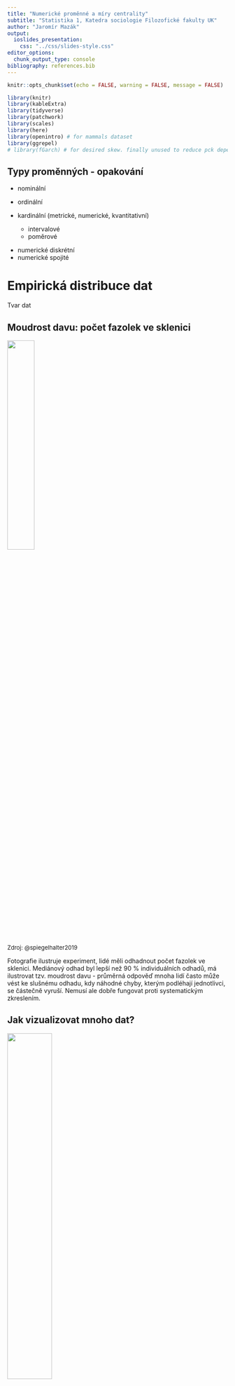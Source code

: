 ```yaml
---
title: "Numerické proměnné a míry centrality"
subtitle: "Statistika 1, Katedra sociologie Filozofické fakulty UK" 
author: "Jaromír Mazák"
output:
  ioslides_presentation:
    css: "../css/slides-style.css"
editor_options: 
  chunk_output_type: console
bibliography: references.bib
---
```


```r
knitr::opts_chunk$set(echo = FALSE, warning = FALSE, message = FALSE)
```

```r
library(knitr)
library(kableExtra)
library(tidyverse)
library(patchwork)
library(scales)
library(here)
library(openintro) # for mammals dataset
library(ggrepel)
# library(fGarch) # for desired skew. finally unused to reduce pck dependency
```

```{=html}
<style>
.forceBreak { -webkit-column-break-after: always; break-after: column; }
</style>
```
## Typy proměnných - opakování {.columns-2}

-   nominální

-   ordinální

-   kardinální (metrické, numerické, kvantitativní)

    -   intervalové
    -   poměrové

<p class="forceBreak">

</p>

-   numerické diskrétní
-   numerické spojité

# Empirická distribuce dat

Tvar dat

## Moudrost davu: počet fazolek ve sklenici

::: {.centered}
![](figures/03_beans.png){width="35%"}
:::

<font size="2">Zdroj: @spiegelhalter2019</font>

::: {.notes}
Fotografie ilustruje experiment, lidé měli odhadnout počet fazolek ve sklenici. Mediánový odhad byl lepší než 90 % individuálních odhadů, má ilustrovat tzv. moudrost davu - průměrná odpověď mnoha lidí často může vést ke slušnému odhadu, kdy náhodné chyby, kterým podléhají jednotlivci, se částečně vyruší. Nemusí ale dobře fungovat proti systematickým zkreslením.
:::

## Jak vizualizovat mnoho dat?

<div class="centered">
![](figures/03_beans_in_jar.png){width="45%"}
</div>

<font size="2">Zdroj [@spiegelhalter2019]</font>

::: {.notes}
Bodový graf - vynáší jednotlivé odhady na číselnou osu, v tomto grafu má význam jen horizontální dimenze, vertikální rozdíly jsou náhodně vygenerovány, aby se body nepřekrývaly. Box plot (krabicový graf) se nesnaží zobrazit pozorování přímo, ale skrze klíčové hodnoty: kvartily (o nich více později). Histrogram využívá pro zobrazení kategorizaci proměnné di intervalů.
:::

# Míry centrality

## Míry centrality (measures of central tendency)

Míry centrality se také nazývají míry polohy (measures of the location of the data distribution).

>-   (aritmetický) průměr - suma dělená počtem případů
>-   medián - prostřední hodnota z řady seřazené podle velikosti
>-   modus - nejčastější hodnota

::: {.notes}
**Průměr** - také střední hodnota. **Medián** - také prostřední hodnota, v případě lichého počtu pozorování je jasné, která hodnota je prostřední, v případě sudého počtu bereme průměr dvou prostředních hodnot. **Modus** - v jednom datovém souboru může být více hodnot, které se objevují stejně často, tedy módů může být více. Hovoříme například o bimodální distribuci dat.
:::

## Aritmetický průměr z dat (sample mean)

$$\bar{x} = (x_1 + x_2 + … +x_n)/n$$

kde $x_1, x_2, …, x_n$ jsou jednotlivá pozorování a $n$ je počet těchto pozorování.

Zkrácený zápis:

$$\bar{x} = \frac{1}{n} \sum_{i=1}^n x_i $$

## Průměr a princip páky {.columns-2 .smaller}

Průměr reprezentuje data v určitém smyslu, ale nemusí být reprezentativní v jiném smyslu.

<p class="forceBreak">

</p>

![](figures/03_mean.png){width="80%"}

<font size="2">Obrázek z [brilliant.org](https://brilliant.org/wiki/arithmetic-mean/)</font>

::: {.notes}
O aritmetickém průměru lze přemýšlet jako o principu páky ve fyzice. Další příklady: Bill Gates přijde do baru a najednou je v něm v průměru každý miliardář. Průměrný věk dožití v roce 1800 v Evropě byl 33 let. Ale přibližně třetina lidí zemřela do pěti let od narození. Pokud je vyloučíme, průměrný věk se blížil 60 let.
:::

## Už jsme viděli: Jak se šíří COVID

::: {.centered}
![](figures/01_R0_distribution.png){width="45%"}
:::

<font size="2">Převzato z @spiegelhalter2021</font>

::: {.notes}
Průměr užitečně modeluje naše očekávání ohledně počtu nakažených do budoucna, ale může být zavádějící z hlediska mechanismů (např. super spreaders), jak se nákaza šíří.
:::

## Šikmost (Skewness) {.smaller}

```r


set.seed(42)

skew_neg <- ggplot(data=as_tibble(rbeta(1000,5,2)), aes(x = value)) + geom_histogram(color="white") + labs(title = "Záporná šikmost", x = "Rozsah proměnné je od 0 do 1", y = "Četnost") + annotate(geom="text", x=0.05, y=60, label="-", color="red", size = 20) + scale_x_continuous(limits = c(0,1))
skew_pos <- ggplot(data=as_tibble(rbeta(1000,2,5)), aes(x = value)) + geom_histogram(color="white") + labs(title = "Kladná šikmost", x = "Rozsah proměnné je od 0 do 1", y = "Četnost") + annotate(geom="text", x=0.95, y=60, label="+", color="red", size = 15) + scale_x_continuous(limits = c(0,1))
skew_0 <- ggplot(data=as_tibble(rbeta(1000,5,5)), aes(x = value)) + geom_histogram(color="white") + labs(title = "Nešikmé rozdělení", x = "Rozsah proměnné je od 0 do 1", y = "Četnost") + scale_x_continuous(limits = c(0,1))

skew_0 / skew_neg / skew_pos


# unused versions of illustrating skew

# left <- rnorm(1000, 10, 1) %>% log10() %>% hist()
# right <- rnorm(1000, 10, 1) %>% exp() %>% hist()
# rsnorm(1000, mean = 0, sd = 1, xi = 10) %>% hist()

```

- Ve kterém ze tří obrázků výše bude průměr větší/menší než medián? Kdy bude stejný?

::: {.notes}
Data mohou být buď symetrická (např. známé normální rozdělení čili Gausova křivka), nebo nesymetrická. Možným měřítkem nesymetričnosti je šikmost. 
:::

## Měli bychom tedy raději používat medián?

Studie Evropské centrální banky v roce 2013: německá mediánová domácnost je výrazně chudší než domácnosti středomořských zemí.

```r

wealth <- 
  tribble(~"země", ~"kategorie", ~"hodnota",
        "Německo", "mediánová domácnost", 51400,
        "Německo", "průměrná domácnost", 195200,
        "Německo", "průměr na osobu", 95500,
        "Francie", "mediánová domácnost", 115800,
        "Francie", "průměrná domácnost", 233400,
        "Francie", "průměr na osobu", 104100,
        "Itálie", "mediánová domácnost", 173500,
        "Itálie", "průměrná domácnost", 275200,
        "Itálie", "průměr na osobu", 108700,
        "Španělsko", "mediánová domácnost", 182700,
        "Španělsko", "průměrná domácnost", 291400,
        "Španělsko", "průměr na osobu", 108700) %>% 
  mutate(země = fct_relevel(země, c("Německo", "Francie", "Itálie", "Španělsko")),
         kategorie = fct_relevel(kategorie, c("mediánová domácnost", "průměrná domácnost", "průměr na osobu")))

wealth %>% 
  filter(kategorie == "mediánová domácnost") %>% 
  ggplot(aes(x=fct_reorder(země, hodnota), y = hodnota, fill = země))+
  geom_col()+
  labs(title = "Bohatství mediánové domácnosti v EUR",
       x=element_blank(), 
       y=element_blank(),
       caption = "The Household Survey (European Central Bank, 2013)") +
  geom_text(aes(label = format(hodnota, big.mark = " ", scientific = FALSE)), vjust = 1.5, color = "white")+
  scale_y_continuous(labels = number_format(suffix = " EUR",
                                            accuracy = 1))
  



```

Zdroj dat je [článek na voxeu.org](https://voxeu.org/article/are-germans-poorer-other-europeans-principal-eurozone-differences-wealth-and-income#fn)

::: {.notes}
Diskuse: velikost domácností, průměr vs. medián (pro agregované srovnání bohatství dvou zemí možná lepší průměr, medián dává možná větší smysl jako reference pro jednotlivce uvnitř země), míra vlastnictví bydlení (v Německu nejnižší, 44 % (pravděpodobně souvisí s významnou rolí sociálního bydlení v Německu(veřejné politiky jsou také část bohatství země), zatímco 55 %, 69 % a 83 % ve Francii, Itálii a Španělsku). Cenové trendy u důležitých komponentů, kulturní odlišnosti v reportování, podíl finančních aktiv (častěji nereportovaná, v Německu více), bohatství národa a závisí i na bohatství veřejného sektoru.
:::

## Mediánová vs. průměrná domácnost

```r

wealth %>% 
  filter(kategorie == "mediánová domácnost" | kategorie == "průměrná domácnost") %>% 
  ggplot(aes(x = kategorie, y = hodnota, group = země, fill = země))+
  geom_col(position = "dodge", color = "black")+
  labs(title = "Bohatství průměrné vs. mediánové domácnosti v EUR",
       x=element_blank(), 
       y=element_blank(),
       caption = "The Household Survey (European Central Bank, 2013)") +
  scale_y_continuous(labels = number_format(suffix = " EUR",
                                            accuracy = 1))

```

## Zohlednění velikosti domácností

```r

wealth %>% 
  ggplot(aes(x = kategorie, y = hodnota, group = země, fill = země))+
  geom_col(position = "dodge", color = "black")+
  labs(title = "Bohatství průměrné a mediánové domácnosti a průměr na osobu v EUR",
       x=element_blank(), 
       y=element_blank(),
       caption = "The Household Survey (European Central Bank, 2013)") +
  scale_y_continuous(labels = number_format(suffix = " EUR",
                                            accuracy = 1))

```

# Kvantily: Kvartily, kvintily, decily, percentily

## Kvartily

-   Analogické k mediánu, dělí seřazená data na čtyři stejné části.

>-   Kolik je kvartilů?
>-   Jaký je vztah mezi mediánem a 2. kvartilem?
>-   Existuje více způsobů výpočtu kvartilů, nelamte si tím hlavu

::: {.notes}
Pokud máme například číselnou řadu 1, 2, 3, 4, 5, není úplně jednoznačné, kde jsou jednotlivé kvartily. Je první kvartil číslo 2, tedy první číslo, pro které platí, že od začátku až po toto číslo je obsaženo 25 % pozorování? Nebo číslo 1,5 jako střed mezi 1 a 2? Ale pokud si představíme osu od 1 do 5, tak mezi 1 a 2 za sebou rozhodně nemáme 25 % cesty mezi oběma konci. Existuje více postupů výpočtu kvartilů, liší se především pro malé vzorky, kde ale kvartily moc nepotřebujeme. Proto to nebudeme řešit.
:::

## Kvintily

-   ... na 5 stejných částí

![](figures/03_quintile_tobacco_WHO.png)

<font size="2">[Obrázek převzat z statisticshowto.com](https://www.statisticshowto.com/quintile-definition/) s odvoláním na World Health Organization.</font>

::: {.notes}
Kvintil může jednak znamenat hranici, jednak také danou pětinu. Například spodní kvintil se používá ve významu spodních 20 %. Pro míru nerovnosti se někdy používají metriky, ve kterých kvintil figurují, například metrika Income quintile share ratio (S80/S20) ukazuje poměr příjmů horního kvintilu vůči spodnímu kvintilu. V Česku se pohybuje kolem 3,5, což je v rámci evropského kontextu velmi málo.
:::

## Decily

-   ... na 10 stejných částí

## Percentily

-   ... na 100 stejných částí. Kvantily jsou zpravidla na percentily převoditelné.

![](figures/03_kvantily_prijmy.png)

<font size="2">[Zdroj Statistika a My](https://www.statistikaamy.cz/o-slozitem-jednoduse/rozvetvena-rodina-kvantilu/)</font>

# Logaritmické měřítko

## Jak vizualizovat mnoho dat? {.columns-2}

### Původní měřítko

![](figures/03_beans_in_jar.png){width="90%"}

<font size="2">Zdroj [@spiegelhalter2019]</font>

<p class="forceBreak">

</p>

### Logaritmické měřítko

![](figures/03_beans_in_jar_log.png){width="90%"}

::: {.notes}
Logaritmické měřítko zachycuje tempo růstu. Od vybrané hodnoty tak hodnota destkrát menší bude stejně daleko doleva, jako hodnota desetkrát větší doprava.
:::

## Logaritmus

Logaritmus: vyjadřuje, jakým číslem musíme umocnit daný základ, abychom dostali požadovaný výsledek.

$$log_28 = 3 $$

$$log_{10}100 = 2 $$

Ve statistice využívám zpravidla logaritmické měřítko při základu 10 pro zobrazování, tento logaritmus převádí čísla na jejich řády. Umožňuje společně vizualizovat velké a malé hodnoty (srazí je k sobě).

## Příklad: savci a jejich mozky

```r
mammals %>% select(species, body_wt, brain_wt) %>% head(10) %>% kableExtra::kable()
```

<br> <font size="2">Inspirováno [tutorialem Marvina Lemose](https://rstudio-pubs-static.s3.amazonaws.com/433476_9ce6707ae2794d96923b7258703fdff7.html)</font>

## Distribuce hmotností těl a mozků

```r

body <- ggplot(data = mammals, aes(body_wt)) + geom_histogram() + labs(x="Hmotnost těla [kg]", y = element_blank())
brain <- ggplot(data = mammals, aes(brain_wt)) + geom_histogram() + labs(x="Hmotnost mozku [g]", y = element_blank())

body + brain
```

## Vztah mezi hmotností těl a mozků

```r
ggplot(mammals, aes(body_wt, brain_wt)) + geom_point()
```

## Vztah na logaritmickém měřítku

```r

y_breaks = c(10^0, 10^1, 10^2, 10^3, 10^4)
x_breaks = c(10^-1, 10^0, 10^1, 10^2, 10^3)

backup_options <- options()
options(scipen = 999)
  
ggplot(data = mammals, aes(x = body_wt, y = brain_wt)) +
  geom_point(data = mammals %>% filter(species %in% c("Mouse", "Cat", "Baboon", "Man","Sheep", "Pig", "Cow")),
             colour = "orange", size = 3) +
  geom_point() +
  geom_smooth(method = "lm", se = F) +
  scale_x_log10(breaks = x_breaks) + 
  scale_y_log10(breaks = y_breaks)+
  labs(x = "Hmotnost těla [kg]",
       y = "Hmotnost mozku [g]")+
  geom_text_repel(data=mammals %>% filter(species %in% c("Mouse", "Cat", "Baboon", "Man", "Sheep", "Pig", "Cow")),
            aes(label=species))


options(backup_options)

```

::: {.notes}
Pokud zhruba platí, že člověk je v horizontální dimenzi stejně daleko od šimpanze jako od krávy, znamená to, že kráva je tolikrát těžší než člověk, kolikrát je člověk těžší než šimpanz.
:::

## U logaritmického měřítka je častý vědecký zápis

```r
x_breaks_labs = scientific(x_breaks, digits = 2)
y_breaks_labs = scientific(y_breaks, digits = 2)


ggplot(data = mammals, aes(x = body_wt, y = brain_wt)) +
  geom_point() +
  geom_smooth(method = "lm", se = F) +
  scale_x_log10(breaks = x_breaks, labels = x_breaks_labs) + 
  scale_y_log10(breaks = y_breaks, labels = y_breaks_labs) +
  labs(x = "Hmotnost těla [kg]",
       y = "Hmotnost mozku [g]")

```

::: {.notes}
Vědecký zápis lze číst takto: uvažujte číslo před "e". Toto číslo má explicitně nebo implicitně desetinnou čárku, např. číslo 5 je 5,0. Posuňte desetinnou čárku o tolik míst, jaké číslo je za znakem -, resp. +. Pokud je znak minus, posouváme doleva, pokud plus, posouváme doprava. Například číslo 3,4e-04 tedy znamená: 0,00034.
:::


# Robustní statistiky

## Co je robustní statistika?

-   Ukazetel, který není (příliš) ovlivněn extrémními hodnotami (odlehlými pozorováními).

## Průměr vs. medián (odstraněna jediná hodnota)

```r

"%ni%" <- Negate("%in%")

set.seed(42)
mammals <- bind_rows(mammals[-1,], mammals[1,]) %>% mutate(y_jitter = runif(n=nrow(mammals)))

mammals_but_ae <- mammals %>% filter(species %ni% c("Africanelephant"))

all_mean <- mean(mammals$body_wt) %>% round(1)
but_ae_mean <- mean(mammals_but_ae$body_wt) %>% round(1)

all_median <- median(mammals$body_wt) %>% round(1)
but_ae_median <- median(mammals_but_ae$body_wt) %>% round(1)

orig_all <- 
  mammals %>% 
  ggplot() + 
  geom_point(aes(x=body_wt, y=y_jitter)) +  
  scale_x_continuous(breaks = c(seq(0,6000, by=1000)),
                     limits = c(0,6999))+
  scale_y_continuous(breaks = NULL) + 
  labs(y = element_blank(),
       x = "Hmotnost těla [kg]")+
  geom_vline(xintercept = all_mean, color="red")+
  geom_vline(xintercept = all_median, color="blue")+
  geom_text(label = paste0("průměr = ",all_mean), color = "red", x=3000, y=0.4)+
  geom_text(label = paste0("medián = ",all_median), color = "blue", x=3000, y=0.6)


log_all <- 
  mammals %>% 
  ggplot() + 
  geom_point(aes(x=body_wt, y=y_jitter))+
  scale_x_log10(breaks = x_breaks,  limits = c(0.005,6999))+
  scale_y_continuous(breaks = NULL) + 
  labs(y = element_blank(),
       x = "Hmotnost těla [kg]") +
  geom_vline(xintercept = all_mean, color="red")+
  geom_vline(xintercept = all_median, color="blue")

orig_but <- 
  mammals_but_ae %>% 
  ggplot() + 
  geom_point(aes(x=body_wt, y=y_jitter)) +  
  scale_x_continuous(breaks = c(seq(0,6000, by=1000)),
                     limits = c(0,6999))+
  scale_y_continuous(breaks = NULL) + 
  labs(y = element_blank(),
       x = "Hmotnost těla [kg]")+
  geom_vline(xintercept = but_ae_mean, color="red")+
  geom_vline(xintercept = but_ae_median, color="blue")+
  geom_text(label = paste0("průměr = ",but_ae_mean), color = "red", x=3000, y=0.4)+
  geom_text(label = paste0("medián = ",but_ae_median), color = "blue", x=3000, y=0.6)

log_but <- 
  mammals_but_ae %>% 
  ggplot() + 
  geom_point(aes(x=body_wt, y=y_jitter)) +  
  scale_x_log10(breaks = x_breaks,  limits = c(0.005,6999))+
  scale_y_continuous(breaks = NULL) + 
  labs(y = element_blank(),
       x = "Hmotnost těla [kg]") +
  geom_vline(xintercept = but_ae_mean, color="red")+
  geom_vline(xintercept = but_ae_median, color="blue")


(orig_all + log_all) / (orig_but + log_but)

```

::: {.notes}
Odstraněna byla hodnota pro slona afrického. Graf na lineárním měřítku není příliš přehledný. Změna průměru a mediánu je lépe vyjádřena číselně. Pro logaritmické měřítko platí číselně stejné změny.
:::

## Oříznutý průměr

>-   Oříznutý průměr (trimmed mean, truncated mean): průměr z hodnot po "oříznutí" určitého procenta extrémních (nejmenší a největších hodnot).
>-   Medián potlačuje šikmost distribuce i extrémní případy, oříznutý průměr potlačuje především extrémní případy.
>-   NADSTAVBA: Windsorized mean - podobný jako oříznutý, místo odříznutí ale hodnoty nahradí nejvyšší/nejnižší ještě neodstraněnou hodnotou.

::: {.notes}
Například oříznutý průměr na 90 % hodnot znamená, že se odstraní 5 % nejmenších a 5 % největších hodnot, z prostředních 90 % se spočítá průměr.
:::

# Jiné průměry

## Jiné průměry

-   vážený průměr
-   klouzavý průměr
-   geometrický průměr (nadstavba)
-   harmonický průměr (nadstavba)

::: {.notes}
**vážený průměr** - typicky výpočet průměru z agregovaných dat, kde známe počet pozorování v každé skupině. **klouzavý průměr** - v časových řádách pro zachycení trendu bez zbytečnéhu šumu. **geometrický průměr** - použití typicky při analýze přírůstků, např. průměrné tempo růstu HDP, průměrné inflace nebo průměrného úroku. **harmonický průměr** - v technických oborech, např. při měření průměrného času potřebného na výrovbu jednoho výrobku, když se vyrábí na více různě rychlých linkách.
:::

## Vážený průměr

$$\bar{x} = \frac{\sum_{i=1}^n x_i*w_i}{\sum_{i=1}^n w_i}  $$

kde $w_i$ jsou váhy jednotlivých pozorování

## Vážený průměr - příklad

```r
obyv <- read_csv2(here("data-input", "ec_population_structure_subset.csv"))

obyv %>% ggplot(aes(y=fct_reorder(country, `80-and-over`), x = `80-and-over`, fill = status)) + 
  geom_col() + 
  labs(title = "Podíl osob ve věku 80 a více\nna celkové populaci", 
       x = element_blank(), y = element_blank(),
       caption = "Zdroj dat: Eurostat")+
  scale_fill_discrete(name = element_blank(),
                      guide = guide_legend(reverse = TRUE))+
  scale_x_continuous(labels = percent_format(scale = 1, accuracy = 1))
  

```

Jak vypočítat podíl osob ve věku 80 a více v rámci EU?

## Příklad Itálie, Česko a Slovensko {.smaller}

```r

obyv_3 <- obyv %>% filter(country %in% c("Italy", "Czechia", "Slovakia")) %>% select(-status)
obyv_3$pop <- c(10.7, 59.55, 5.46)

```

-   Podíl 80 a více ČR = 4,1 %

-   Podíl 80 a více IT = 7,4 %

-   Podíl 80 a více SK = 3,4 %

-   Počet obyvatel ČR = 10 700 000

-   Počet obyvatel IT = 59 600 000

-   Počet obyvatel SK = 5 500 000

>-   Aritmetický průměr = $(4.1 + 7.4 + 3.4) / 3 = 4.97$
>-   Vážený průměr = $(4.1*10.7 + 7.4*59.6 + 3.4*5.5) / (10.7 + 59.6 + 5.5) = 6.64$

## Klouzavý průměr {.columns-2 .smaller}

![](figures/03_rolling_average.png){width="90%"}

<font size="2">@spiegelhalter2021</font>

<p class="forceBreak">

</p>

-   Tmavá plná čára = USA
-   Světlá plná čára = IT
-   Světlá prerušovaná čára = UK

# Nadstavba

## Geometrický průměr (nadstavba)

Pokud je růst HDP ve třech po sobě jdoucích letech 2 %, 20 % a 38 %, průměrný růst HDP je tedy 20 % (aritmetický průměr). Problém je, že pokud by byl třikrát po sobě narostlo HDP o 20 %, dospěli bychom k jinému výslednému HDP. Geometrický průměr je číslo, o které by každý rok muselo narůst HDP, abychom dospěli ke stejnému výsledku, jako když reálný růst byl 2, 20 a 38 %.

Jak se vyvíjelo HDP: $100*1.02*1.20*1.38 = 168.9$

Aritmetický průměr: $100*1.2*1.2*1.2 = 172.8$

## Výpočet geometrického průměru (nadstavba)

$$\bar{x}_G = \sqrt[n]{x_1*x_2*x_3 ... x_n}  $$ kde ${x_1*x_2*x_3 ... x_n}$ vyjadřují tempo růstu ve formátu, kdy 2 % jsou vyjádřena jako 1,02

Tedy v našem případě: $\sqrt[3]{1.02*1.20*1.38} = 1.191$

A lze snadno ověřit, že: $100*1.191*1.191*1.191 = 168.9$

## Harmonický průměr (nadstavba)

$$\bar{x}_H = \frac{n}{\frac{1}{n}*(\frac{1}{x_1}+\frac{1}{x_2}...\frac{1}{x_n})}  $$

$$\bar{x}_H = \frac{n}{\sum_{i=1}^n \frac{1}{x_i}}  $$

Linka A vyrobí produkt za 30 minut, linka B za 10 minut. Jak dlouho průměrně trvá vyrobit jeden výrobek? 20 minut je špatná odpověď, protože by vedla k predikci, že za hodinu vyrobím v průměru 3 výrobky na jedné lince, tedy 6 na obou dohromady. Ale ve skutečnosti vyrobím za hodinu 8 výrobků.

Výpočet pomocí harmonického průměru je: $2/(1/30 + 1/10) = 15$

Tedy průměrně na jedné lince výrobek za 15 minut, 4 za hodinu a celkem 8 výrobků za hodinu.

## Logaritmické měřítko a exponenciální růst

-   Co je to exponenciální růst?

>-   Exponenciální růst - něco se "x-násobí" za určitou časovou jednotku (zdvojnásobí, zdesetinásobí, ale i jen vynásobí 1.001)

::: {.notes}
Pověst o vynálezci šachů, který chtěl od sultána za hru tolik rýže, že na prvním poli bude jedno zrnko, na druhém dvě, pak čtyři a tak dál. Sultán radostně souhlasil, než se ukázalo, že si takovou cenu nemůže dovolit. Podobně hádanka o jezeře, kde se porost vodní rostlinou zdojnásobí každý den. 100. den rostlina akorát stihne pokrýt celé jezero. Kolikátý den pokryje půlku?
:::

## Jak vypadá exponenciální růst?

```r
t <- 0:6
R1 <- 2
R2 <- 2.5
R3 <- 3
R4 <- 4
a <- 1

y1 <- R1^t
y2 <- R2^t
y3 <- R3^t
y4 <- R4^t

y5 <- y4 * c(1,1,1,0.95, 0.45, 0.18, 0.07) # zpočátku exponenciální, pak roste pomaleji
y6 <- c((1:7)^3) # roste pomaleji


exp_data <- 
  tibble(y1 = y1, y2 = y2, y3 = y5, y4 = y6, x = 0:6)


exp_data %>% 
  pivot_longer(cols = -x) %>% 
  ggplot(aes(x = x, y = value, group = name, color = name))+
  geom_point(size = 2)+
  geom_line()+
  labs(title = "Která z následujících křivek představuje exponenciální růst?",
       x= "Běh času",
       y= element_blank())+
  scale_x_continuous(breaks = 0:6)
```

## Zlogaritmování pomáhá rozpoznat exponenciální růst

```r

exp_data %>% 
  pivot_longer(cols = -x) %>% 
  mutate(value = log(value)) %>% 
  ggplot(aes(x = x, y = value, group = name, color = name))+
  geom_point(size = 2)+
  geom_line()+
  labs(title = "Stejná data jako na předchozím snímku po zlogaritmování",
       x= "Běh času",
       y= element_blank())+
  scale_x_continuous(breaks = 0:6)

```

::: {.notes}
Pokud proměnnou zlogaritmujeme, z exponenciálního růstu se stane přímka: lineární nárůst na logaritmickém měřítku totiž znamená, že v každém mezikroku je růst stejným násobkem předchozího stavu. Jasně tedy vidíme, že červená a zelená přímka představují exponenciální růst. Fialová nikdy nepředstavovala exponenciální růst. Modrá představovala exponenciální růst do bodu 3, ale pak začal růst zpomalovat.
:::

## Reference v prezentaci {.smaller}

Následuje seznam referencí, které v prezentaci neměly aktivní proklik na zdroj.
